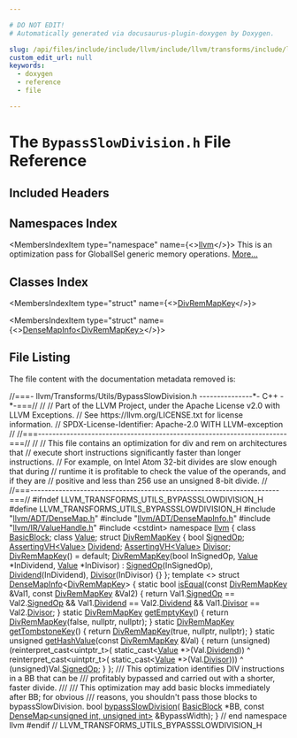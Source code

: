 ```yaml
---

# DO NOT EDIT!
# Automatically generated via docusaurus-plugin-doxygen by Doxygen.

slug: /api/files/include/include/llvm/include/llvm/transforms/include/llvm/transforms/utils/bypassslowdivision-h
custom_edit_url: null
keywords:
  - doxygen
  - reference
  - file

---
```





# The `BypassSlowDivision.h` File Reference

<DoxygenPage pluginConfig={pluginConfig}>



## Included Headers

<IncludesList>
<IncludesListItem
  filePath="llvm/ADT/DenseMap.h"
  permalink="/docs/api/files/include/include/llvm/include/llvm/adt/densemap-h"
  isLocal="true" />
<IncludesListItem
  filePath="llvm/ADT/DenseMapInfo.h"
  permalink="/docs/api/files/include/include/llvm/include/llvm/adt/densemapinfo-h"
  isLocal="true" />
<IncludesListItem
  filePath="llvm/IR/ValueHandle.h"
  permalink="/docs/api/files/include/include/llvm/include/llvm/ir/valuehandle-h"
  isLocal="true" />
<IncludesListItem
  filePath="cstdint"
  permalink=""
  isLocal="false" />
</IncludesList>

## Namespaces Index

<MembersIndex>

<MembersIndexItem
  type="namespace"
  name={<><a href="/docs/api/namespaces/llvm">llvm</a></>}>
This is an optimization pass for GlobalISel generic memory operations. <a href="/docs/api/namespaces/llvm/#details">More...</a>
</MembersIndexItem>

</MembersIndex>

## Classes Index

<MembersIndex>

<MembersIndexItem
  type="struct"
  name={<><a href="/docs/api/structs/llvm/divremmapkey">DivRemMapKey</a></>}>
</MembersIndexItem>

<MembersIndexItem
  type="struct"
  name={<><a href="/docs/api/structs/llvm/densemapinfo-a4d14e865a8adfcbd9b83f2242f1f515">DenseMapInfo&lt;DivRemMapKey&gt;</a></>}>
</MembersIndexItem>

</MembersIndex>


## File Listing

The file content with the documentation metadata removed is:

<ProgramListing>

<Link id="l00001" /><CodeLine lineNumber="1"><Highlight kind="comment">//===- llvm/Transforms/Utils/BypassSlowDivision.h ---------------&#42;- C++ -&#42;-===//</Highlight><Highlight kind="normal"></Highlight></CodeLine>
<Link id="l00002" /><CodeLine lineNumber="2"><Highlight kind="normal"></Highlight><Highlight kind="comment">//</Highlight><Highlight kind="normal"></Highlight></CodeLine>
<Link id="l00003" /><CodeLine lineNumber="3"><Highlight kind="normal"></Highlight><Highlight kind="comment">// Part of the LLVM Project, under the Apache License v2.0 with LLVM Exceptions.</Highlight><Highlight kind="normal"></Highlight></CodeLine>
<Link id="l00004" /><CodeLine lineNumber="4"><Highlight kind="normal"></Highlight><Highlight kind="comment">// See https://llvm.org/LICENSE.txt for license information.</Highlight><Highlight kind="normal"></Highlight></CodeLine>
<Link id="l00005" /><CodeLine lineNumber="5"><Highlight kind="normal"></Highlight><Highlight kind="comment">// SPDX-License-Identifier: Apache-2.0 WITH LLVM-exception</Highlight><Highlight kind="normal"></Highlight></CodeLine>
<Link id="l00006" /><CodeLine lineNumber="6"><Highlight kind="normal"></Highlight><Highlight kind="comment">//</Highlight><Highlight kind="normal"></Highlight></CodeLine>
<Link id="l00007" /><CodeLine lineNumber="7"><Highlight kind="normal"></Highlight><Highlight kind="comment">//===----------------------------------------------------------------------===//</Highlight><Highlight kind="normal"></Highlight></CodeLine>
<Link id="l00008" /><CodeLine lineNumber="8"><Highlight kind="normal"></Highlight><Highlight kind="comment">//</Highlight><Highlight kind="normal"></Highlight></CodeLine>
<Link id="l00009" /><CodeLine lineNumber="9"><Highlight kind="normal"></Highlight><Highlight kind="comment">// This file contains an optimization for div and rem on architectures that</Highlight><Highlight kind="normal"></Highlight></CodeLine>
<Link id="l00010" /><CodeLine lineNumber="10"><Highlight kind="normal"></Highlight><Highlight kind="comment">// execute short instructions significantly faster than longer instructions.</Highlight><Highlight kind="normal"></Highlight></CodeLine>
<Link id="l00011" /><CodeLine lineNumber="11"><Highlight kind="normal"></Highlight><Highlight kind="comment">// For example, on Intel Atom 32-bit divides are slow enough that during</Highlight><Highlight kind="normal"></Highlight></CodeLine>
<Link id="l00012" /><CodeLine lineNumber="12"><Highlight kind="normal"></Highlight><Highlight kind="comment">// runtime it is profitable to check the value of the operands, and if they are</Highlight><Highlight kind="normal"></Highlight></CodeLine>
<Link id="l00013" /><CodeLine lineNumber="13"><Highlight kind="normal"></Highlight><Highlight kind="comment">// positive and less than 256 use an unsigned 8-bit divide.</Highlight><Highlight kind="normal"></Highlight></CodeLine>
<Link id="l00014" /><CodeLine lineNumber="14"><Highlight kind="normal"></Highlight><Highlight kind="comment">//</Highlight><Highlight kind="normal"></Highlight></CodeLine>
<Link id="l00015" /><CodeLine lineNumber="15"><Highlight kind="normal"></Highlight><Highlight kind="comment">//===----------------------------------------------------------------------===//</Highlight><Highlight kind="normal"></Highlight></CodeLine>
<Link id="l00016" /><CodeLine lineNumber="16"><Highlight kind="normal"></Highlight></CodeLine>
<Link id="l00017" /><CodeLine lineNumber="17"><Highlight kind="normal"></Highlight><Highlight kind="preprocessor">#ifndef LLVM&#95;TRANSFORMS&#95;UTILS&#95;BYPASSSLOWDIVISION&#95;H</Highlight><Highlight kind="normal"></Highlight></CodeLine>
<Link id="l00018" /><CodeLine lineNumber="18"><Highlight kind="normal"></Highlight><Highlight kind="preprocessor">#define LLVM&#95;TRANSFORMS&#95;UTILS&#95;BYPASSSLOWDIVISION&#95;H</Highlight><Highlight kind="normal"></Highlight></CodeLine>
<Link id="l00019" /><CodeLine lineNumber="19"><Highlight kind="normal"></Highlight></CodeLine>
<Link id="l00020" /><CodeLine lineNumber="20"><Highlight kind="normal"></Highlight><Highlight kind="preprocessor">#include &quot;<a href="/docs/api/files/include/include/llvm/include/llvm/adt/densemap-h">llvm/ADT/DenseMap.h</a>&quot;</Highlight><Highlight kind="normal"></Highlight></CodeLine>
<Link id="l00021" /><CodeLine lineNumber="21"><Highlight kind="normal"></Highlight><Highlight kind="preprocessor">#include &quot;<a href="/docs/api/files/include/include/llvm/include/llvm/adt/densemapinfo-h">llvm/ADT/DenseMapInfo.h</a>&quot;</Highlight><Highlight kind="normal"></Highlight></CodeLine>
<Link id="l00022" /><CodeLine lineNumber="22"><Highlight kind="normal"></Highlight><Highlight kind="preprocessor">#include &quot;<a href="/docs/api/files/include/include/llvm/include/llvm/ir/valuehandle-h">llvm/IR/ValueHandle.h</a>&quot;</Highlight><Highlight kind="normal"></Highlight></CodeLine>
<Link id="l00023" /><CodeLine lineNumber="23"><Highlight kind="normal"></Highlight><Highlight kind="preprocessor">#include &lt;cstdint&gt;</Highlight><Highlight kind="normal"></Highlight></CodeLine>
<Link id="l00024" /><CodeLine lineNumber="24"><Highlight kind="normal"></Highlight></CodeLine>
<Link id="l00025" /><CodeLine lineNumber="25"><Highlight kind="normal"></Highlight><Highlight kind="keyword">namespace </Highlight><Highlight kind="normal"><a href="/docs/api/namespaces/llvm">llvm</a> &#123;</Highlight></CodeLine>
<Link id="l00026" /><CodeLine lineNumber="26"><Highlight kind="normal"></Highlight></CodeLine>
<Link id="l00027" /><CodeLine lineNumber="27"><Highlight kind="normal"></Highlight><Highlight kind="keyword">class </Highlight><Highlight kind="normal"><a href="/docs/api/classes/llvm/basicblock">BasicBlock</a>;</Highlight></CodeLine>
<Link id="l00028" /><CodeLine lineNumber="28"><Highlight kind="normal"></Highlight><Highlight kind="keyword">class </Highlight><Highlight kind="normal"><a href="/docs/api/classes/llvm/value">Value</a>;</Highlight></CodeLine>
<Link id="l00029" /><CodeLine lineNumber="29"><Highlight kind="normal"></Highlight></CodeLine>
<Link id="l00030" /><CodeLine lineNumber="30" lineLink="/docs/api/structs/llvm/divremmapkey"><Highlight kind="normal"></Highlight><Highlight kind="keyword">struct </Highlight><Highlight kind="normal"><a href="/docs/api/structs/llvm/divremmapkey/#af4d9a5d933619797b4b5d5f43167b6a5">DivRemMapKey</a> &#123;</Highlight></CodeLine>
<Link id="l00031" /><CodeLine lineNumber="31" lineLink="/docs/api/structs/llvm/divremmapkey/#a9e88c4c4d1b77ff28b1835f58cf56b91"><Highlight kind="normal">  </Highlight><Highlight kind="keywordtype">bool</Highlight><Highlight kind="normal"> <a href="/docs/api/structs/llvm/divremmapkey/#a9e88c4c4d1b77ff28b1835f58cf56b91">SignedOp</a>;</Highlight></CodeLine>
<Link id="l00032" /><CodeLine lineNumber="32" lineLink="/docs/api/structs/llvm/divremmapkey/#af6c09e645fbad704df924a7fa0e16aec"><Highlight kind="normal">  <a href="/docs/api/classes/llvm/assertingvh">AssertingVH&lt;Value&gt;</a> <a href="/docs/api/structs/llvm/divremmapkey/#af6c09e645fbad704df924a7fa0e16aec">Dividend</a>;</Highlight></CodeLine>
<Link id="l00033" /><CodeLine lineNumber="33" lineLink="/docs/api/structs/llvm/divremmapkey/#a7abf4dfbd44a1d22e5db941bc89a35d4"><Highlight kind="normal">  <a href="/docs/api/classes/llvm/assertingvh">AssertingVH&lt;Value&gt;</a> <a href="/docs/api/structs/llvm/divremmapkey/#a7abf4dfbd44a1d22e5db941bc89a35d4">Divisor</a>;</Highlight></CodeLine>
<Link id="l00034" /><CodeLine lineNumber="34"><Highlight kind="normal"></Highlight></CodeLine>
<Link id="l00035" /><CodeLine lineNumber="35" lineLink="/docs/api/structs/llvm/divremmapkey/#af4d9a5d933619797b4b5d5f43167b6a5"><Highlight kind="normal">  <a href="/docs/api/structs/llvm/divremmapkey/#af4d9a5d933619797b4b5d5f43167b6a5">DivRemMapKey</a>() = </Highlight><Highlight kind="keywordflow">default</Highlight><Highlight kind="normal">;</Highlight></CodeLine>
<Link id="l00036" /><CodeLine lineNumber="36"><Highlight kind="normal"></Highlight></CodeLine>
<Link id="l00037" /><CodeLine lineNumber="37" lineLink="/docs/api/structs/llvm/divremmapkey/#ab8883a209f858a3e5638df82b85959f2"><Highlight kind="normal">  <a href="/docs/api/structs/llvm/divremmapkey/#ab8883a209f858a3e5638df82b85959f2">DivRemMapKey</a>(</Highlight><Highlight kind="keywordtype">bool</Highlight><Highlight kind="normal"> InSignedOp, <a href="/docs/api/classes/llvm/value">Value</a> &#42;InDividend, <a href="/docs/api/classes/llvm/value">Value</a> &#42;InDivisor)</Highlight></CodeLine>
<Link id="l00038" /><CodeLine lineNumber="38"><Highlight kind="normal">      : <a href="/docs/api/structs/llvm/divremmapkey/#a9e88c4c4d1b77ff28b1835f58cf56b91">SignedOp</a>(InSignedOp), <a href="/docs/api/structs/llvm/divremmapkey/#af6c09e645fbad704df924a7fa0e16aec">Dividend</a>(InDividend), <a href="/docs/api/structs/llvm/divremmapkey/#a7abf4dfbd44a1d22e5db941bc89a35d4">Divisor</a>(InDivisor) &#123;&#125;</Highlight></CodeLine>
<Link id="l00039" /><CodeLine lineNumber="39"><Highlight kind="normal">&#125;;</Highlight></CodeLine>
<Link id="l00040" /><CodeLine lineNumber="40"><Highlight kind="normal"></Highlight></CodeLine>
<Link id="l00041" /><CodeLine lineNumber="41" lineLink="/docs/api/structs/llvm/densemapinfo-a4d14e865a8adfcbd9b83f2242f1f515"><Highlight kind="normal"></Highlight><Highlight kind="keyword">template</Highlight><Highlight kind="normal"> &lt;&gt; </Highlight><Highlight kind="keyword">struct </Highlight><Highlight kind="normal"><a href="/docs/api/structs/llvm/densemapinfo">DenseMapInfo</a>&lt;<a href="/docs/api/structs/llvm/divremmapkey">DivRemMapKey</a>&gt; &#123;</Highlight></CodeLine>
<Link id="l00042" /><CodeLine lineNumber="42" lineLink="/docs/api/structs/llvm/densemapinfo-a4d14e865a8adfcbd9b83f2242f1f515/#adf0a7c65e10311f073d8c6f8dd0ef5bf"><Highlight kind="normal">  </Highlight><Highlight kind="keyword">static</Highlight><Highlight kind="normal"> </Highlight><Highlight kind="keywordtype">bool</Highlight><Highlight kind="normal"> <a href="/docs/api/structs/llvm/densemapinfo-a4d14e865a8adfcbd9b83f2242f1f515/#adf0a7c65e10311f073d8c6f8dd0ef5bf">isEqual</a>(</Highlight><Highlight kind="keyword">const</Highlight><Highlight kind="normal"> <a href="/docs/api/structs/llvm/divremmapkey">DivRemMapKey</a> &amp;Val1, </Highlight><Highlight kind="keyword">const</Highlight><Highlight kind="normal"> <a href="/docs/api/structs/llvm/divremmapkey">DivRemMapKey</a> &amp;Val2) &#123;</Highlight></CodeLine>
<Link id="l00043" /><CodeLine lineNumber="43"><Highlight kind="normal">    </Highlight><Highlight kind="keywordflow">return</Highlight><Highlight kind="normal"> Val1.<a href="/docs/api/structs/llvm/divremmapkey/#a9e88c4c4d1b77ff28b1835f58cf56b91">SignedOp</a> == Val2.<a href="/docs/api/structs/llvm/divremmapkey/#a9e88c4c4d1b77ff28b1835f58cf56b91">SignedOp</a> &amp;&amp; Val1.<a href="/docs/api/structs/llvm/divremmapkey/#af6c09e645fbad704df924a7fa0e16aec">Dividend</a> == Val2.<a href="/docs/api/structs/llvm/divremmapkey/#af6c09e645fbad704df924a7fa0e16aec">Dividend</a> &amp;&amp;</Highlight></CodeLine>
<Link id="l00044" /><CodeLine lineNumber="44"><Highlight kind="normal">           Val1.<a href="/docs/api/structs/llvm/divremmapkey/#a7abf4dfbd44a1d22e5db941bc89a35d4">Divisor</a> == Val2.<a href="/docs/api/structs/llvm/divremmapkey/#a7abf4dfbd44a1d22e5db941bc89a35d4">Divisor</a>;</Highlight></CodeLine>
<Link id="l00045" /><CodeLine lineNumber="45"><Highlight kind="normal">  &#125;</Highlight></CodeLine>
<Link id="l00046" /><CodeLine lineNumber="46"><Highlight kind="normal"></Highlight></CodeLine>
<Link id="l00047" /><CodeLine lineNumber="47" lineLink="/docs/api/structs/llvm/densemapinfo-a4d14e865a8adfcbd9b83f2242f1f515/#a585df04b5e864523b0be2f764526ba23"><Highlight kind="normal">  </Highlight><Highlight kind="keyword">static</Highlight><Highlight kind="normal"> <a href="/docs/api/structs/llvm/divremmapkey">DivRemMapKey</a> <a href="/docs/api/structs/llvm/densemapinfo-a4d14e865a8adfcbd9b83f2242f1f515/#a585df04b5e864523b0be2f764526ba23">getEmptyKey</a>() &#123;</Highlight></CodeLine>
<Link id="l00048" /><CodeLine lineNumber="48"><Highlight kind="normal">    </Highlight><Highlight kind="keywordflow">return</Highlight><Highlight kind="normal"> <a href="/docs/api/structs/llvm/divremmapkey">DivRemMapKey</a>(</Highlight><Highlight kind="keyword">false</Highlight><Highlight kind="normal">, </Highlight><Highlight kind="keyword">nullptr</Highlight><Highlight kind="normal">, </Highlight><Highlight kind="keyword">nullptr</Highlight><Highlight kind="normal">);</Highlight></CodeLine>
<Link id="l00049" /><CodeLine lineNumber="49"><Highlight kind="normal">  &#125;</Highlight></CodeLine>
<Link id="l00050" /><CodeLine lineNumber="50"><Highlight kind="normal"></Highlight></CodeLine>
<Link id="l00051" /><CodeLine lineNumber="51" lineLink="/docs/api/structs/llvm/densemapinfo-a4d14e865a8adfcbd9b83f2242f1f515/#aced0f0587d5b722332270aca1569117b"><Highlight kind="normal">  </Highlight><Highlight kind="keyword">static</Highlight><Highlight kind="normal"> <a href="/docs/api/structs/llvm/divremmapkey">DivRemMapKey</a> <a href="/docs/api/structs/llvm/densemapinfo-a4d14e865a8adfcbd9b83f2242f1f515/#aced0f0587d5b722332270aca1569117b">getTombstoneKey</a>() &#123;</Highlight></CodeLine>
<Link id="l00052" /><CodeLine lineNumber="52"><Highlight kind="normal">    </Highlight><Highlight kind="keywordflow">return</Highlight><Highlight kind="normal"> <a href="/docs/api/structs/llvm/divremmapkey">DivRemMapKey</a>(</Highlight><Highlight kind="keyword">true</Highlight><Highlight kind="normal">, </Highlight><Highlight kind="keyword">nullptr</Highlight><Highlight kind="normal">, </Highlight><Highlight kind="keyword">nullptr</Highlight><Highlight kind="normal">);</Highlight></CodeLine>
<Link id="l00053" /><CodeLine lineNumber="53"><Highlight kind="normal">  &#125;</Highlight></CodeLine>
<Link id="l00054" /><CodeLine lineNumber="54"><Highlight kind="normal"></Highlight></CodeLine>
<Link id="l00055" /><CodeLine lineNumber="55" lineLink="/docs/api/structs/llvm/densemapinfo-a4d14e865a8adfcbd9b83f2242f1f515/#aa97b0fccb52a52ad74543f32ac05d8df"><Highlight kind="normal">  </Highlight><Highlight kind="keyword">static</Highlight><Highlight kind="normal"> </Highlight><Highlight kind="keywordtype">unsigned</Highlight><Highlight kind="normal"> <a href="/docs/api/structs/llvm/densemapinfo-a4d14e865a8adfcbd9b83f2242f1f515/#aa97b0fccb52a52ad74543f32ac05d8df">getHashValue</a>(</Highlight><Highlight kind="keyword">const</Highlight><Highlight kind="normal"> <a href="/docs/api/structs/llvm/divremmapkey">DivRemMapKey</a> &amp;Val) &#123;</Highlight></CodeLine>
<Link id="l00056" /><CodeLine lineNumber="56"><Highlight kind="normal">    </Highlight><Highlight kind="keywordflow">return</Highlight><Highlight kind="normal"> (</Highlight><Highlight kind="keywordtype">unsigned</Highlight><Highlight kind="normal">)(</Highlight><Highlight kind="keyword">reinterpret&#95;cast&lt;</Highlight><Highlight kind="normal">uintptr&#95;t</Highlight><Highlight kind="keyword">&gt;</Highlight><Highlight kind="normal">(</Highlight></CodeLine>
<Link id="l00057" /><CodeLine lineNumber="57"><Highlight kind="normal">                          </Highlight><Highlight kind="keyword">static&#95;cast&lt;</Highlight><Highlight kind="normal"><a href="/docs/api/classes/llvm/value">Value</a> &#42;</Highlight><Highlight kind="keyword">&gt;</Highlight><Highlight kind="normal">(Val.<a href="/docs/api/structs/llvm/divremmapkey/#af6c09e645fbad704df924a7fa0e16aec">Dividend</a>)) ^</Highlight></CodeLine>
<Link id="l00058" /><CodeLine lineNumber="58"><Highlight kind="normal">                      </Highlight><Highlight kind="keyword">reinterpret&#95;cast&lt;</Highlight><Highlight kind="normal">uintptr&#95;t</Highlight><Highlight kind="keyword">&gt;</Highlight><Highlight kind="normal">(</Highlight></CodeLine>
<Link id="l00059" /><CodeLine lineNumber="59"><Highlight kind="normal">                          </Highlight><Highlight kind="keyword">static&#95;cast&lt;</Highlight><Highlight kind="normal"><a href="/docs/api/classes/llvm/value">Value</a> &#42;</Highlight><Highlight kind="keyword">&gt;</Highlight><Highlight kind="normal">(Val.<a href="/docs/api/structs/llvm/divremmapkey/#a7abf4dfbd44a1d22e5db941bc89a35d4">Divisor</a>))) ^</Highlight></CodeLine>
<Link id="l00060" /><CodeLine lineNumber="60"><Highlight kind="normal">           (</Highlight><Highlight kind="keywordtype">unsigned</Highlight><Highlight kind="normal">)Val.<a href="/docs/api/structs/llvm/divremmapkey/#a9e88c4c4d1b77ff28b1835f58cf56b91">SignedOp</a>;</Highlight></CodeLine>
<Link id="l00061" /><CodeLine lineNumber="61"><Highlight kind="normal">  &#125;</Highlight></CodeLine>
<Link id="l00062" /><CodeLine lineNumber="62"><Highlight kind="normal">&#125;;</Highlight></CodeLine>
<Link id="l00063" /><CodeLine lineNumber="63"><Highlight kind="normal"></Highlight><Highlight kind="comment"></Highlight></CodeLine>
<Link id="l00064" /><CodeLine lineNumber="64"><Highlight kind="comment">/// This optimization identifies DIV instructions in a BB that can be</Highlight></CodeLine>
<Link id="l00065" /><CodeLine lineNumber="65"><Highlight kind="comment">/// profitably bypassed and carried out with a shorter, faster divide.</Highlight></CodeLine>
<Link id="l00066" /><CodeLine lineNumber="66"><Highlight kind="comment">///</Highlight></CodeLine>
<Link id="l00067" /><CodeLine lineNumber="67"><Highlight kind="comment">/// This optimization may add basic blocks immediately after BB; for obvious</Highlight></CodeLine>
<Link id="l00068" /><CodeLine lineNumber="68"><Highlight kind="comment">/// reasons, you shouldn&#39;t pass those blocks to bypassSlowDivision.</Highlight><Highlight kind="normal"></Highlight></CodeLine>
<Link id="l00069" /><CodeLine lineNumber="69" lineLink="/docs/api/namespaces/llvm/#ac7a11b9f5656e9697ac700a0e57dbb04"><Highlight kind="normal"></Highlight><Highlight kind="keywordtype">bool</Highlight><Highlight kind="normal"> <a href="/docs/api/namespaces/llvm/#ac7a11b9f5656e9697ac700a0e57dbb04">bypassSlowDivision</a>(</Highlight></CodeLine>
<Link id="l00070" /><CodeLine lineNumber="70"><Highlight kind="normal">    <a href="/docs/api/classes/llvm/basicblock">BasicBlock</a> &#42;BB, </Highlight><Highlight kind="keyword">const</Highlight><Highlight kind="normal"> <a href="/docs/api/classes/llvm/densemap">DenseMap&lt;unsigned int, unsigned int&gt;</a> &amp;BypassWidth);</Highlight></CodeLine>
<Link id="l00071" /><CodeLine lineNumber="71"><Highlight kind="normal"></Highlight></CodeLine>
<Link id="l00072" /><CodeLine lineNumber="72"><Highlight kind="normal">&#125; </Highlight><Highlight kind="comment">// end namespace llvm</Highlight><Highlight kind="normal"></Highlight></CodeLine>
<Link id="l00073" /><CodeLine lineNumber="73"><Highlight kind="normal"></Highlight></CodeLine>
<Link id="l00074" /><CodeLine lineNumber="74"><Highlight kind="normal"></Highlight><Highlight kind="preprocessor">#endif </Highlight><Highlight kind="comment">// LLVM&#95;TRANSFORMS&#95;UTILS&#95;BYPASSSLOWDIVISION&#95;H</Highlight><Highlight kind="normal"></Highlight></CodeLine>

</ProgramListing>

</DoxygenPage>
